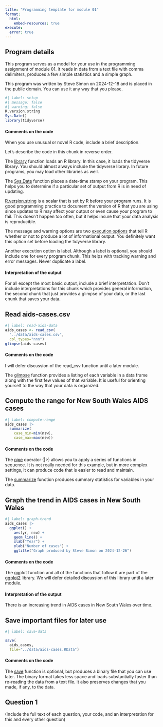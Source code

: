 ```yaml
---
title: "Programming template for module 01"
format: 
  html:
    embed-resources: true
execute: 
  error: true
---
```


## Program details

This program serves as a model for your use in the programming assignment of 
module 01. It reads in data from a text file with comma delimiters, produces a 
few simple statistics and a simple graph.

This program was written by Steve Simon on 2024-12-18 and is placed in the public domain. You can use it any way that you please.

```r
#| label: setup
#| message: false
#| warning: false
R.version.string
Sys.Date()
library(tidyverse)
```

#### Comments on the code

When you use unusual or novel R code, include a brief description.

Let's describe the code in this chunk in reverse order.

The [library][ref01] function loads an R library. In this case, it loads the 
tidyverse library. You should almost always include the tidyverse library. In
future programs, you may load other libraries as well.

The [Sys.Date][ref02] function places a date-time stamp on your program. This 
helps you to determine if a particular set of output from R is in need of 
updating.

[R.version.string][ref03] is a scalar that is set by R before your program runs.
It is good programming practice to document the version of R that you are using
since updates to R may affect your output or even cause your program to fail. 
This doesn't happen too often, but it helps insure that your data analysis is
reproducible.

The message and warning options are two [execution options][ref04] that tell R
whether or not to produce a lot of informational output. You definitely want 
this option set before loading the tidyverse library.

Another execution option is label. Although a label is optional, you should 
include one for every program chunk. This helps with tracking warning and error
messages. Never duplicate a label.

[ref01]: https://stat.ethz.ch/R-manual/R-devel/library/base/html/library.html
[ref02]: https://stat.ethz.ch/R-manual/R-devel/library/base/html/Sys.time.html
[ref03]: https://stat.ethz.ch/R-manual/R-devel/library/base/html/Version.html
[ref04]: https://quarto.org/docs/computations/execution-options.html

#### Interpretation of the output

For all except the most basic output, include a brief interpretation. Don't
include interpretations for this chunk which provides general information, the
second chunk that just provides a glimpse of your data, or the last chunk that
saves your data.

## Read aids-cases.csv

```r
#| label: read-aids-data
aids_cases <- read_csv(
  "../data/aids-cases.csv",
  col_types="nnn")
glimpse(aids-cases)
```

#### Comments on the code

I will defer discussion of the read_csv function until a later module.

The [glimpse][ref05] function provides a listing of each variable in a data frame
along with the first few values of that variable. It is useful for orienting 
yourself to the way that your data is organized.

[ref05]: https://dplyr.tidyverse.org/reference/glimpse.html

## Compute the range for New South Wales AIDS cases

```r
#| label: compute-range
aids_cases |>
  summarize(
    case_min=min(nsw),
    case_max=max(nsw))
```

#### Comments on the code

The [pipe][ref06] operator (|>) allows you to apply a series of functions in
sequence. It is not really needed for this example, but in more complex 
settings, it can produce code that is easier to read and maintain.

The [summarize][ref07] function produces summary statistics for variables in your data.

[ref06]: https://stat.ethz.ch/R-manual/R-devel/library/base/html/pipeOp.html
[ref07]: https://dplyr.tidyverse.org/reference/summarise.html

## Graph the trend in AIDS cases in New South Wales

```r
#| label: graph-trend
aids_cases |>
  ggplot() +
    aes(yr, nsw) +
    geom_line() +
    xlab("Year") +
    ylab("Number of cases") +
    ggtitle("Graph produced by Steve Simon on 2024-12-26")
```

#### Comments on the code

The ggplot function and all of the functions that follow it are part of the 
[ggplot2][ref08] library. We will defer detailed discussion of this library 
until a later module.

[ref08]: https://ggplot2.tidyverse.org/

#### Interpretation of the output

There is an increasing trend in AIDS cases in New South Wales over time.

## Save important files for later use

```r
#| label: save-data

save(
  aids_cases,
  file="../data/aids-cases.RData")
```

#### Comments on the code

The [save][ref09] function is optional, but produces a binary file that you can use
later. The binary format takes less space and loads substantially faster than
re-reading the data from a text file. It also preserves changes that you made,
if any, to the data. 

[ref09]: https://stat.ethz.ch/R-manual/R-devel/library/base/html/save.html

## Question 1

(Include the full text of each question, your code, and an interpretation for this and every other question)
